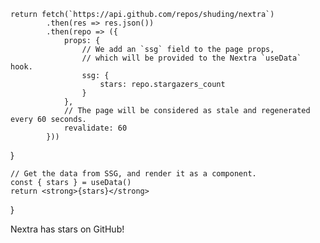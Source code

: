 
	return fetch(`https://api.github.com/repos/shuding/nextra`)
			.then(res => res.json())
			.then(repo => ({
				props: {
					// We add an `ssg` field to the page props,
					// which will be provided to the Nextra `useData` hook.
					ssg: {
						stars: repo.stargazers_count
					}
				},
				// The page will be considered as stale and regenerated every 60 seconds.
				revalidate: 60
			}))
}

	// Get the data from SSG, and render it as a component.
	const { stars } = useData()
	return <strong>{stars}</strong>
}

Nextra has <Stars /> stars on GitHub!

